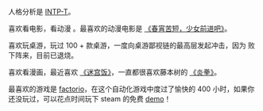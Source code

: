 人格分析是 [INTP-T](https://www.16personalities.com/ch/结果/intp-t/x/6r4u46ygo)。

喜欢看电影，看动漫 <DeletedData data="立志成为动漫婆罗门" /> 。最喜欢的动漫电影是 [《春宵苦短，少女前进吧》](https://bangumi.tv/subject/202240)。

喜欢玩桌游，玩过 100 + 款桌游，一度向桌游鄙视链的最高层发起冲击，因为 <DeletedData data="金钱不够" /> 败下阵来，目前已退烧。

喜欢看漫画，最近喜欢 [《迷宫饭》](https://bangumi.tv/subject/105206)，一直都很喜欢藤本树的 [《炎拳》](https://bangumi.tv/subject/179872)。

最喜欢的游戏是 [factorio](https://www.factorio.com/)，在这个自动化游戏中度过了愉快的 400 小时，如果你还没玩过，可以花点时间玩下 steam 的免费 [demo](https://store.steampowered.com/app/427520/Factorio/)！
